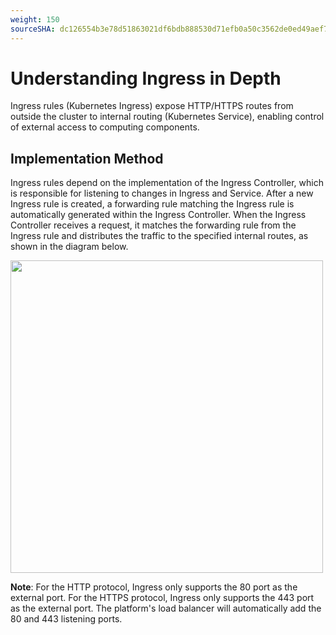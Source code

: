 ```yaml
---
weight: 150
sourceSHA: dc126554b3e78d51863021df6bdb888530d71efb0a50c3562de0ed49aef752ae
---
```


# Understanding Ingress in Depth

Ingress rules (Kubernetes Ingress) expose HTTP/HTTPS routes from outside the cluster to internal routing (Kubernetes Service), enabling control of external access to computing components.

## Implementation Method

Ingress rules depend on the implementation of the Ingress Controller, which is responsible for listening to changes in Ingress and Service. After a new Ingress rule is created, a forwarding rule matching the Ingress rule is automatically generated within the Ingress Controller. When the Ingress Controller receives a request, it matches the forwarding rule from the Ingress rule and distributes the traffic to the specified internal routes, as shown in the diagram below.

<img src="./assets/netrelationship.png" width="500" />

**Note**: For the HTTP protocol, Ingress only supports the 80 port as the external port. For the HTTPS protocol, Ingress only supports the 443 port as the external port. The platform's load balancer will automatically add the 80 and 443 listening ports.
